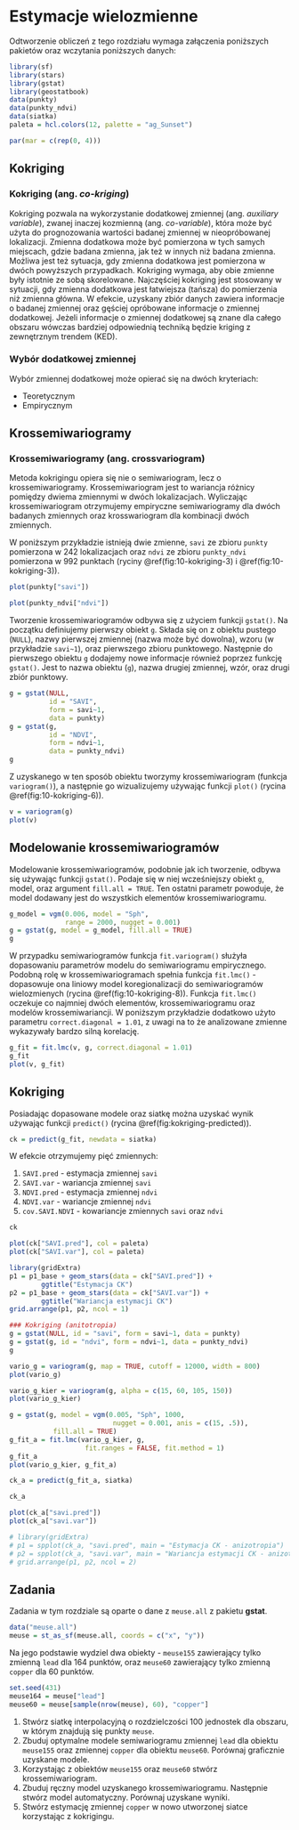
# Estymacje wielozmienne {#estymacje-wielozmienne}

Odtworzenie obliczeń z tego rozdziału wymaga załączenia poniższych pakietów oraz wczytania poniższych danych:

```r
library(sf)
library(stars)
library(gstat)
library(geostatbook)
data(punkty)
data(punkty_ndvi)
data(siatka)
paleta = hcl.colors(12, palette = "ag_Sunset")
```

```r
par(mar = c(rep(0, 4)))
```

## Kokriging 

### Kokriging (ang. *co-kriging*)

Kokriging pozwala na wykorzystanie dodatkowej zmiennej (ang. *auxiliary variable*), zwanej inaczej kozmienną (ang. *co-variable*), która może być użyta do prognozowania wartości badanej zmiennej w nieopróbowanej lokalizacji.
Zmienna dodatkowa może być pomierzona w tych samych miejscach, gdzie badana zmienna, jak też w innych niż badana zmienna. 
Możliwa jest też sytuacja, gdy zmienna dodatkowa jest pomierzona w dwóch powyższych przypadkach. 
Kokriging wymaga, aby obie zmienne były istotnie ze sobą skorelowane.
Najczęściej kokriging jest stosowany w sytuacji, gdy zmienna dodatkowa jest łatwiejsza (tańsza) do pomierzenia niż zmienna główna. 
W efekcie, uzyskany zbiór danych zawiera informacje o badanej zmiennej oraz gęściej opróbowane informacje o zmiennej dodatkowej.
Jeżeli informacje o zmiennej dodatkowej są znane dla całego obszaru wówczas bardziej odpowiednią techniką będzie kriging z zewnętrznym trendem (KED).

### Wybór dodatkowej zmiennej

Wybór zmiennej dodatkowej może opierać się na dwóch kryteriach:

- Teoretycznym
- Empirycznym
    
<!--
Kroskowariogramy
Kroskorelogramy
-->

## Krossemiwariogramy

### Krossemiwariogramy (ang. **crossvariogram**)

Metoda kokrigingu opiera się nie o semiwariogram, lecz o krossemiwariogramy. 
Krossemiwariogram jest to wariancja różnicy pomiędzy dwiema zmiennymi w dwóch lokalizacjach.
Wyliczając krossemiwariogram otrzymujemy empiryczne semiwariogramy dla dwóch badanych zmiennych oraz krosswariogram dla kombinacji dwóch zmiennych.

W poniższym przykładzie istnieją dwie zmienne, `savi` ze zbioru `punkty` pomierzona w 242 lokalizacjach oraz `ndvi` ze zbioru `punkty_ndvi` pomierzona w 992 punktach (ryciny \@ref(fig:10-kokriging-3) i \@ref(fig:10-kokriging-3)).

```r
plot(punkty["savi"])
```

```r
plot(punkty_ndvi["ndvi"])
```

Tworzenie krossemiwariogramów odbywa się z użyciem funkcji `gstat()`. Na początku definiujemy pierwszy obiekt `g`. 
Składa się on z obiektu pustego (`NULL`), nazwy pierwszej zmiennej (nazwa może być dowolna), wzoru (w przykładzie `savi~1`), oraz pierwszego zbioru punktowego. 
Następnie do pierwszego obiektu `g` dodajemy nowe informacje również poprzez funkcję `gstat()`. Jest to nazwa obiektu (`g`), nazwa drugiej zmiennej, wzór, oraz drugi zbiór punktowy.

```r
g = gstat(NULL, 
          id = "SAVI", 
          form = savi~1, 
          data = punkty)
g = gstat(g, 
          id = "NDVI", 
          form = ndvi~1, 
          data = punkty_ndvi)
g
```

Z uzyskanego w ten sposób obiektu tworzymy krossemiwariogram (funkcja `variogram()`), a następnie go wizualizujemy używając funkcji `plot()` (rycina \@ref(fig:10-kokriging-6)).

```r
v = variogram(g)
plot(v)
```

## Modelowanie krossemiwariogramów

Modelowanie krossemiwariogramów, podobnie jak ich tworzenie, odbywa się używając funkcji `gstat()`. 
Podaje się w niej wcześniejszy obiekt `g`, model, oraz argument `fill.all = TRUE`. 
Ten ostatni parametr powoduje, że model dodawany jest do wszystkich elementów krossemiwariogramu.

```r
g_model = vgm(0.006, model = "Sph",
              range = 2000, nugget = 0.001)
g = gstat(g, model = g_model, fill.all = TRUE)
g
```

W przypadku semiwariogramów funkcja `fit.variogram()` służyła dopasowaniu parametrów modelu do semiwariogramu empirycznego. 
Podobną rolę w krossemiwariogramach spełnia funkcja `fit.lmc()` - dopasowuje ona liniowy model koregionalizacji do semiwariogramów wielozmienych (rycina \@ref(fig:10-kokriging-8)).
Funkcja `fit.lmc()` oczekuje co najmniej dwóch elementów, krossemiwariogramu oraz modelów krossemiwariancji. 
W poniższym przykładzie dodatkowo użyto parametru `correct.diagonal = 1.01`, z uwagi na to że analizowane zmienne wykazywały bardzo silną korelację.

```r
g_fit = fit.lmc(v, g, correct.diagonal = 1.01)
g_fit
plot(v, g_fit)
```

<!--
```r
# plot(variogram(g, map=TRUE, cutoff=12000, width=800))
plot(variogram(g, alpha = c(60, 105, 150, 195)))
```
-->   

## Kokriging 

Posiadając dopasowane modele oraz siatkę można uzyskać wynik używając funkcji `predict()` (rycina \@ref(fig:kokriging-predicted)). 

```r
ck = predict(g_fit, newdata = siatka)
```

W efekcie otrzymujemy pięć zmiennych:

1. `SAVI.pred` - estymacja zmiennej `savi`
2. `SAVI.var` - wariancja zmiennej `savi`
3. `NDVI.pred` - estymacja zmiennej `ndvi`
4. `NDVI.var` - wariancje zmiennej `ndvi`
5. `cov.SAVI.NDVI` - kowariancje zmiennych `savi` oraz `ndvi`

```r
ck
```

```r
plot(ck["SAVI.pred"], col = paleta)
plot(ck["SAVI.var"], col = paleta)
```

```r
library(gridExtra)
p1 = p1_base + geom_stars(data = ck["SAVI.pred"]) +
        ggtitle("Estymacja CK")
p2 = p1_base + geom_stars(data = ck["SAVI.var"]) + 
        ggtitle("Wariancja estymacji CK")
grid.arrange(p1, p2, ncol = 1)
```

```r
### Kokriging (anitotropia)
g = gstat(NULL, id = "savi", form = savi~1, data = punkty)
g = gstat(g, id = "ndvi", form = ndvi~1, data = punkty_ndvi)
g

vario_g = variogram(g, map = TRUE, cutoff = 12000, width = 800)
plot(vario_g)

vario_g_kier = variogram(g, alpha = c(15, 60, 105, 150))
plot(vario_g_kier)

g = gstat(g, model = vgm(0.005, "Sph", 1000, 
                          nugget = 0.001, anis = c(15, .5)),
           fill.all = TRUE)
g_fit_a = fit.lmc(vario_g_kier, g, 
                   fit.ranges = FALSE, fit.method = 1)
g_fit_a
plot(vario_g_kier, g_fit_a)

ck_a = predict(g_fit_a, siatka)

ck_a
```

```r
plot(ck_a["savi.pred"])
plot(ck_a["savi.var"])
```

```r
# library(gridExtra)
# p1 = spplot(ck_a, "savi.pred", main = "Estymacja CK - anizotropia")
# p2 = spplot(ck_a, "savi.var", main = "Wariancja estymacji CK - anizotropia")
# grid.arrange(p1, p2, ncol = 2)
```

<!--   
## Kokriging pełny i medianowy, kokriging kolokacyjny, 
## Kokriging na podstawie uproszczonych modeli Markowa I i II
-->

## Zadania {#z10}

Zadania w tym rozdziale są oparte o dane z `meuse.all` z pakietu **gstat**.

```r
data("meuse.all")
meuse = st_as_sf(meuse.all, coords = c("x", "y"))
```

Na jego podstawie wydziel dwa obiekty - `meuse155` zawierający tylko zmienną `lead` dla 164 punktów, oraz `meuse60` zawierający tylko zmienną `copper` dla 60 punktów.

```r
set.seed(431)
meuse164 = meuse["lead"]
meuse60 = meuse[sample(nrow(meuse), 60), "copper"]
```

1. Stwórz siatkę interpolacyjną o rozdzielczości 100 jednostek dla obszaru, w którym znajdują się punkty `meuse`.
2. Zbuduj optymalne modele semiwariogramu zmiennej `lead` dla obiektu `meuse155` oraz zmiennej `copper` dla obiektu `meuse60`.
Porównaj graficznie uzyskane modele.
3. Korzystając z obiektów `meuse155` oraz `meuse60` stwórz krossemiwariogram.
4. Zbuduj ręczny model uzyskanego krossemiwariogramu.
Następnie stwórz model automatyczny.
Porównaj uzyskane wyniki.
5. Stwórz estymację zmiennej `copper` w nowo utworzonej siatce korzystając z kokrigingu.
